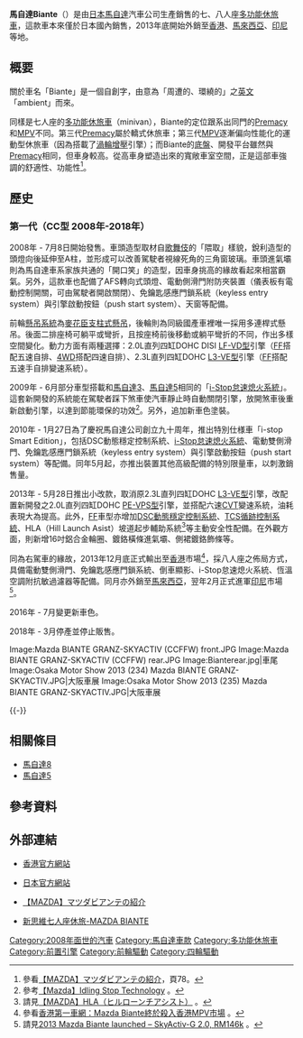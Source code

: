 {{NoteTA
|T=zh-hans:馬自達Biante;zh-hk:萬事得Biante;zh-tw:馬自達Biante;
|1=zh-hans:掀背;zh-hk:揭背;zh-tw:掀背;
}}

'''馬自達Biante'''（{{lang-ja|'''マツダ・ビアンテ'''}}）是由[[日本|日本]][[馬自達|馬自達]]汽車公司生產銷售的七、八人座[[多功能休旅車|多功能休旅車]]，這款車本來僅於日本國內銷售，2013年底開始外銷至[[香港|香港]]、[[馬來西亞|馬來西亞]]、[[印尼|印尼]]等地。

== 概要 ==
關於車名「Biante」是一個自創字，由意為「周遭的、環繞的」之[[英文|英文]]「ambient」而來。

同樣是七人座的[[多功能休旅車|多功能休旅車]]（minivan），Biante的定位跟系出同門的[[馬自達5|Premacy]]和[[馬自達8|MPV]]不同。第三代[[馬自達5|Premacy]]屬於轎式休旅車；第三代[[馬自達8|MPV]]逐漸偏向性能化的運動型休旅車（因為搭載了[[渦輪增壓器|渦輪增壓]]引擎）；而Biante的[[底盤|底盤]]、開發平台雖然與[[馬自達5|Premacy]]相同，但車身較高。從高車身塑造出來的寬敞車室空間，正是這部車強調的舒適性、功能性<ref>參看{{ja}}[http://www.mazda.co.jp/philosophy/gihou/pdf/2009_No015.pdf 【MAZDA】マツダビアンテの紹介]{{Dead link|date=2019年12月 |bot=InternetArchiveBot |fix-attempted=yes }}，頁78。</ref>。

== 歷史 ==
=== 第一代（CC型 2008年-2018年） ===
{{Infobox Automobile
|name          = 馬自達Biante（第一代）
|aka           = 
|image         = [[File:Mazda_Biante_01.JPG|250px]]<br />[[File:Mazda_Biante_02.JPG|250px]]
|manufacturer  = [[馬自達|馬自達]]
|predecessor   = 
|successor     = 
|class         = [[多功能休旅車|多功能休旅車]]
|assembly      = 
|body_style    = 五門[[多功能休旅車|多功能休旅車]]（minivan）
|production    = 2008年迄今
|layout        = [[前置前驅|FF]] / [[四輪驅動|4WD]]
|transmission  = 四速自動排檔（[[四輪驅動|4WD]]型）、五速自動排檔（[[前置前驅|FF]]型）、六速[[無段自動變速器|CVT]]變速箱（[[前置前驅|FF]]型）
|engine        = 2.0L直列四缸DOHC DISI [[馬自達L族引擎#2.0L（LF-DE型_/_LF-VE型_/_LF-VD型）|LF-VD型]]引擎<br>2.3L直列四缸DOHC [[馬自達L族引擎#2.3L（L3-VE型_/_L3-DE型）|L3-VE型]]引擎<br>2.0L直列四缸DOHC [[馬自達P族引擎#2.0L（PE-VPS型）|PE-VPS型]]引擎
|wheelbase     = 2,850mm
|length        = 4,715mm
|width         = 1,770mm
|height        = 1,835mm-1,855mm
|weight        = 1,640kg-1,770kg
|ftrack        = 1,530mm
|rtrack        = 1,520mm
|fuel_capacity = 
|related       = [[馬自達5|馬自達5]]、[[馬自達8|馬自達8]]
|similar       =
|designer      =
}}

2008年 - 7月8日開始發售。車頭造型取材自[[歌舞伎|歌舞伎]]的「隈取」樣貌，銳利造型的頭燈向後延伸至A柱，並形成可以改善駕駛者視線死角的三角窗玻璃。車頭進氣壩則為馬自達車系家族共通的「開口笑」的造型，因車身挑高的緣故看起來相當霸氣。另外，這款車也配備了AFS轉向式頭燈、電動側滑門附防夾裝置（儀表板有電動控制開關，可由駕駛者開啟關閉）、免鑰匙感應門鎖系統（keyless entry system）與引擎啟動按鈕（push start system）、天窗等配備。

前輪[[懸吊系統|懸吊系統]]為[[麥弗遜懸吊|麥花臣支柱式懸吊]]，後輪則為同級國產車裡唯一採用多連桿式懸吊。後面二排座椅可躺平或彎折，且按座椅前後移動或躺平彎折的不同，作出多樣空間變化。動力方面有兩種選擇：2.0L直列四缸DOHC DISI [[馬自達L族引擎#2.0L（LF-DE型_/_LF-VE型_/_LF-VD型）|LF-VD型]]引擎（[[前置前驅|FF]]搭配五速自排、[[四輪驅動|4WD]]搭配四速自排）、2.3L直列四缸DOHC [[馬自達L族引擎#2.3L（L3-VE型_/_L3-DE型）|L3-VE型]]引擎（[[前置前驅|FF]]搭配五速手自排變速系統）。

2009年 - 6月部分車型搭載和[[馬自達3|馬自達3]]、[[馬自達5|馬自達5]]相同的「[[i-Stop怠速熄火系統|i-Stop怠速熄火系統]]」。這套新開發的系統能在駕駛者踩下煞車使汽車靜止時自動關閉引擎，放開煞車後重新啟動引擎，以達到節能環保的功效<ref>參考{{en}}[http://www.mazda.com/mazdaspirit/env/engine/siss2.html 【Mazda】Idling Stop Technology] {{Wayback|url=http://www.mazda.com/mazdaspirit/env/engine/siss2.html |date=20130317093534 }}。</ref>。另外，追加新車色塗裝。

2010年 - 1月27日為了慶祝馬自達公司創立九十周年，推出特別仕様車「i-stop Smart Edition」，包括DSC動態穩定控制系統、[[i-Stop怠速熄火系統|i-Stop怠速熄火系統]]、電動雙側滑門、免鑰匙感應門鎖系統（keyless entry system）與引擎啟動按鈕（push start system）等配備。同年5月起，亦推出裝置其他高級配備的特別限量車，以刺激銷售量。

2013年 - 5月28日推出小改款，取消原2.3L直列四缸DOHC [[馬自達L族引擎#2.3L（L3-VE型_/_L3-DE型）|L3-VE型]]引擎，改配置新開發之2.0L直列四缸DOHC [[馬自達P族引擎#2.0L（PE-VPS型）|PE-VPS型]]引擎，並搭配六速[[無段自動變速器|CVT]]變速系統，油耗表現大為提高。此外，[[前置前驅|FF]]車型亦增加[[电子稳定程序|DSC動態穩定控制系統]]、[[循跡控制系統|TCS循跡控制系統]]、HLA（Hill Launch Asist）坡道起步輔助系統<ref>請見{{ja}}[http://www.mazda.co.jp/philosophy/tech/safety/active_safety/hla.html 【MAZDA】HLA（ヒルローンチアシスト）] {{Wayback|url=http://www.mazda.co.jp/philosophy/tech/safety/active_safety/hla.html |date=20130425051040 }}。</ref>等主動安全性配備。在外觀方面，則新增16吋鋁合金輪圈、鍍鉻橫條進氣壩、側裙鍍鉻飾條等。

同為右駕車的緣故，2013年12月底正式輸出至[[香港|香港]]市場<ref>參看[http://www.car1.hk/news/mazda-blante-2013-review/zh-tw/ 香港第一車網：Mazda Biante終於殺入香港MPV市場] {{webarchive|url=https://web.archive.org/web/20131226031811/http://www.car1.hk/news/mazda-blante-2013-review/zh-tw/ |date=2013-12-26 }}。</ref>，採八人座之佈局方式，具備電動雙側滑門、免鑰匙感應門鎖系統、倒車顯影、i-Stop怠速熄火系統、恆溫空調附抗敏過濾器等配備。同月亦外銷至[[馬來西亞|馬來西亞]]，翌年2月正式進軍[[印尼|印尼]]市場<ref>請見{{en}}[http://paultan.org/2013/11/13/2013-mazda-biante-launched-rm146k/ 2013 Mazda Biante launched – SkyActiv-G 2.0, RM146k] {{Wayback|url=http://paultan.org/2013/11/13/2013-mazda-biante-launched-rm146k/ |date=20200809063940 }}。</ref>。

2016年 - 7月變更新車色。

2018年 - 3月停產並停止販售。

<gallery>
Image:Mazda BIANTE GRANZ-SKYACTIV (CCFFW) front.JPG
Image:Mazda BIANTE GRANZ-SKYACTIV (CCFFW) rear.JPG
Image:Bianterear.jpg|車尾
Image:Osaka Motor Show 2013 (234) Mazda BIANTE GRANZ-SKYACTIV.JPG|大阪車展
Image:Osaka Motor Show 2013 (235) Mazda BIANTE GRANZ-SKYACTIV.JPG|大阪車展
</gallery>
{{-}}

== 相關條目 ==
* [[馬自達8|馬自達8]]
* [[馬自達5|馬自達5]]

== 參考資料 ==
{{Reflist}}

== 外部連結 ==
* [https://web.archive.org/web/20150224094003/http://www.mazda.com.hk/biante/chi/ 香港官方網站]
* {{ja}}[https://web.archive.org/web/20110206033054/http://www.biante.mazda.co.jp/ 日本官方網站]
* {{ja}}[http://www.mazda.co.jp/philosophy/gihou/pdf/2009_No015.pdf 【MAZDA】マツダビアンテの紹介]{{Dead link|date=2019年12月 |bot=InternetArchiveBot |fix-attempted=yes }}
* [http://car.sogi.com.tw/newforum/article_list.aspx?topic_ID=6073443 新思維七人座休旅-MAZDA BIANTE]{{dead link|date=2018年5月 |bot=InternetArchiveBot |fix-attempted=yes }}


{{Mazda}}

[[Category:2008年面世的汽車|Category:2008年面世的汽車]]
[[Category:馬自達車款|Category:馬自達車款]]
[[Category:多功能休旅車|Category:多功能休旅車]]
[[Category:前置引擎|Category:前置引擎]]
[[Category:前輪驅動|Category:前輪驅動]]
[[Category:四輪驅動|Category:四輪驅動]]